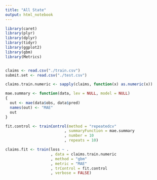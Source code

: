 ```yaml
---
title: "All State"
output: html_notebook
---
```


```r

library(caret)
library(plyr)
library(dplyr)
library(tidyr)
library(ggplot2)
library(gbm)
library(Metrics)


claims <- read.csv("./train.csv")
submit.set <- read.csv("./test.csv")

claims.train.numeric <- sapply(claims, function(x) as.numeric(x))

mae.summary <- function(data, lev = NULL, model = NULL) 
{
  out <- mae(data$obs, data$pred)  
  names(out) <- "MAE"
  out
}

fit.control <- trainControl(method = "repeatedcv"
                          , summaryFunction = mae.summary 
                          , number = 10
                          , repeats = 10)

claims.fit <- train(loss ~ .
                    , data = claims.train.numeric
                    , method = "gbm"
                    , metric = "MAE"
                    , trControl = fit.control
                    , verbose = FALSE)


```
